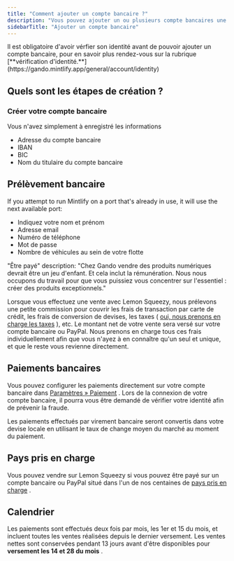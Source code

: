 ```yaml
---
title: "Comment ajouter un compte bancaire ?"
description: "Vous pouvez ajouter un ou plusieurs compte bancaires une fois pour virer l'argent reçu sur Gando"
sidebarTitle: "Ajouter un compte bancaire"
---
```


<Warning>
  Il est obligatoire d'avoir vérfier son identité avant de pouvoir ajouter un compte bancaire, pour en savoir plus rendez-vous sur la rubrique [**vérification d'identité.**](https://gando.mintlify.app/general/account/identity)
</Warning>

## Quels sont les étapes de création ?

### Créer votre compte bancaire

Vous n'avez simplement à enregistré les informations

- Adresse du compte bancaire
- IBAN
- BIC
- Nom du titulaire du compte bancaire

## Prélèvement bancaire

If you attempt to run Mintlify on a port that's already in use, it will use the next available port:

- Indiquez votre nom et prénom
- Adresse email
- Numéro de téléphone
- Mot de passe
- Nombre de véhicules au sein de votre flotte

"Être payé"
description: "Chez Gando vendre des produits numériques devrait être un jeu d'enfant. Et cela inclut la rémunération. Nous nous occupons du travail pour que vous puissiez vous concentrer sur l'essentiel : créer des produits exceptionnels."

Lorsque vous effectuez une vente avec Lemon Squeezy, nous prélevons une petite commission pour couvrir les frais de transaction par carte de crédit, les frais de conversion de devises, les taxes ( [oui, nous prenons en charge les taxes](https://docs.lemonsqueezy.com/help/payments/merchant-of-record) ), etc. Le montant net de votre vente sera versé sur votre compte bancaire ou PayPal. Nous prenons en charge tous ces frais individuellement afin que vous n'ayez à en connaître qu'un seul et unique, et que le reste vous revienne directement.

## Paiements bancaires

Vous pouvez configurer les paiements directement sur votre compte bancaire dans [Paramètres » Paiement](https://app.lemonsqueezy.com/settings/payouts) . Lors de la connexion de votre compte bancaire, il pourra vous être demandé de vérifier votre identité afin de prévenir la fraude.

Les paiements effectués par virement bancaire seront convertis dans votre devise locale en utilisant le taux de change moyen du marché au moment du paiement.

## Pays pris en charge

Vous pouvez vendre sur Lemon Squeezy si vous pouvez être payé sur un compte bancaire ou PayPal situé dans l'un de nos centaines de [pays pris en charge](https://docs.lemonsqueezy.com/help/getting-started/supported-countries) .

## Calendrier

Les paiements sont effectués deux fois par mois, les 1er et 15 du mois, et incluent toutes les ventes réalisées depuis le dernier versement. Les ventes nettes sont conservées pendant 13 jours avant d'être disponibles pour **versement les 14 et 28 du mois** .